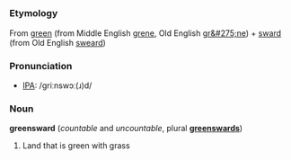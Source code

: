 =={{en}}==
===Etymology===
From [[green]] (from Middle English [[grene]], Old English [[gr&#275;ne]]) + [[sward]] (from Old English [[sweard]])

===Pronunciation===
* [[Appendix:International_Phonetic_Alphabet|IPA]]: /griːnswɔː(ɹ)d/

===Noun===
'''greensward''' (''countable'' and ''uncountable'', plural '''[[greenswards]]''')
# Land that is green with grass